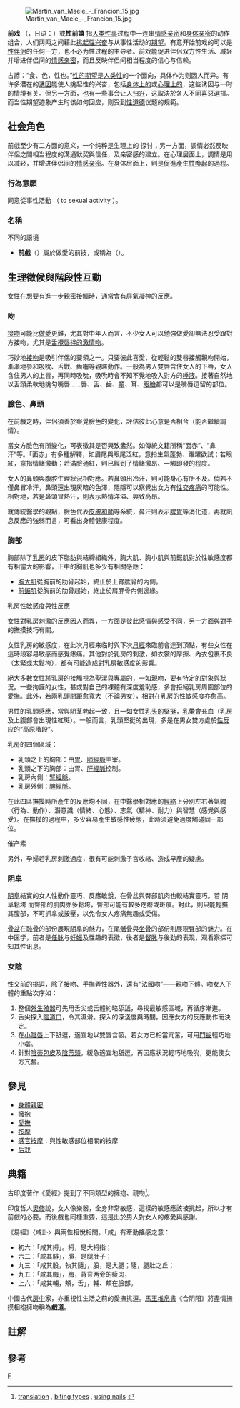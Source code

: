 {{第一手來源}}
{{refimprove|time=2016-06-17T15:07:13+00:00}}
[[File:Martin_van_Maele_-_Francion_15.jpg|thumb]]

'''前戏'''<!--含日文約 129萬項-->（{{lang-en|foreplay}}，日语：{{lang|ja|前戯}}）或'''性前嬉'''<!--約 61萬項-->指[[人类性行为|人类性事]]过程中一连串[[情感亲密|情感亲密]]和[[身體親密|身体亲密]]的动作组合，人们两两之间藉此[[性刺激|挑起性兴奋]]与从事性活动的[[性期望|期望]]。有意开始前戏的可以是[[性伴侶|性伴侶]]的任何一方，也不必为性过程的主导者。前戏能促进伴侣双方性生活、减轻{{link-en|性羞澀|Sexual inhibition|緊張羞澀}}并增进伴侣间的[[情感亲密|情感亲密]]，而且反映伴侣间相当程度的信心与信赖。

古諺：“食、色，性也。”[[性欲|性的期望]]是[[人类的性|人类性]]的一个面向，具体作为则因人而异。有许多潜在的[[性刺激|诱因]]能使人挑起性的兴奋，包括[[刺激|身体上的]]或[[刺激_(心理学)|心理上的]]，这些诱因与一时的情境有关。但另一方面，也有一些事会让人[[節慾|扫兴]]，这取決於各人不同喜惡選擇。而当性期望迹象产生时该如何回应，则受到[[性倫理|性道德]]议题的规範。

== 社会角色 ==
<!-- role of foreplay -->
前戲至少有二方面的意义，一个纯粹是生理上的<!--Deadlink {{RefTag|1={{cite web|url=http://www.femaleforeplay.com |title=Female Foreplay Before Intercourse |accessdate=2010-04-05}}}} -->探讨；另一方面，調情必然反映伴侶之間相当程度的溝通默契與信任，及亲密感的建立。在心理层面上，調情是用以减轻{{link-en|性压抑度|Sexual inhibition|性压抑程度}}，并增进伴侣间的[[情感亲密|情感亲密]]。在身体层面上，則是促進產生[[性刺激|性喚起]]的過程。

<!--在性事过程中，前戲对女人身心有重要影响，特别在心理方面的作用更稍多些。为了要能达到高潮，需要藉由适当的爱抚前戲的技巧来克服其中的大问题。然而，關於有效前戲的主題仍持續在探討中的階段：一則在布拉格所作的2360位
婦女所作的性事滿意度調查顯示，與其說是前戲，倒不如持續做爱時間（歐洲平均16.2分鐘大幅超過北美調查的平均7分鐘）才是更为重要的關鍵{{RefTag|1={{Cite news|publisher=Telegraph |url=http://www.telegraph.co.uk/news/newstopics/howaboutthat/3405928/Foreplay-is-overrated-researchers-claim.html |title="Foreplay is overrated, researchers claim" |date=2008-11-08 |accessdate=2010-02-24 }}}}。
-->
=== 行為意願 ===
同意從事性活動 （{{tsl|en|Consent|Consent}} to sexual activity ）。
=== 名稱 ===
;不同的語境
*'''前戲'''（{{lang|en|foreplay}}）屬於做愛的前技，或稱為（{{lang|en|petting}}）。



==生理徵候與階段性互動==
{{See also|性敏感部位|性喚起}}
女性在想要有進一步親密接觸時，通常會有屏氣凝神的反應。{{NoteTag|1=參見 [[:s:素女經#五徵第七|《素女經》〈五欲第八〉]]：「五欲者，以知其應：一曰意欲得之，則屏息屏氣……」}}<!--{{RefTag|name=五徵}}-->
===吻===
{{See|唇|接吻|濕吻}}
[[接吻|接吻]]可能比[[性交|做愛]]更難，尤其對中年人而言，不少女人可以勉強做愛卻無法忍受跟對方接吻，尤其是[[濕吻|舌攪唇拌的激情吻]]。

巧妙地[[接吻|接吻]]是吸引伴侶的要領之一。只要彼此喜愛，從輕鬆的雙唇接觸親吻開始，漸漸地參和吸吮、舌戰、齒囓等親暱動作。一般為男人雙唇含住女人的下唇，女人含住男人的上唇，再同時吸吮，吸吮時會不知不覺地吸入對方的[[唾液|唾液]]。接著自然地以舌頭柔軟地挑勾嘴唇……唇、舌、齒、[[臉頰|頰]]、耳、[[眼睑|眼瞼]]都可以是嘴唇逗留的部位。

===臉色、鼻頭===
在前戲之時，伴侶須善於察覺臉色的變化，評估彼此心意是否相合（能否繼續調情）。

當女方臉色有所變化，可表徵其是否興致盎然。如傳統文籍所稱“面赤”、“鼻汗”等{{NoteTag|1=參見 [[:s:素女經#五徵第七|《素女經》〈五徵第七〉]]：「何以知女之快也？」「有五徵五欲，又有十動，以觀其變，而知其故。夫五徵之候：一曰面赤，則徐徐合之；二曰乳堅鼻汗，則徐徐內之……」}}。「面赤」有多種解釋，如眉尾與眼尾泛紅，意指生氣蓬勃、躍躍欲試；若眼紅，意指情緒激動；若滿臉通紅，則已經到了情緒激昂、一觸即發的程度。

女人的鼻頭與腹腔生理狀況相對應。若鼻頭出冷汗，則可能身心有所不及。倘若不僅鼻冒冷汗，鼻頭還出現灰暗的色澤，隱隱可以察覺出女方有[[性交疼痛|性交疼痛]]的可能性。相對地，若是鼻頭冒熱汗，則表示熱情洋溢、興致高昂。{{NoteTag|name=五徵2|1=若興致來了，再經過身體的接觸和探索後，女性的身體被挑起了其他興奮的反應——[[勃起#女性生理|乳頭堅挺]]、鼻頭出汗。此時男性可評估是否徐徐嘗試、慢慢進入女體。{{RefTag|name=五徵}}}}

就傳統醫學的觀點，臉色代表[[肺_(臟腑)|皮膚和肺]]等系統，鼻汗則表示[[脾_(臟腑)|脾胃]]等消化道，再就訊息反應的強弱而言，可看出身體健康程度。{{RefTag|name=五徵|1={{Cite journal|author=黃憶欣|title=雲雨之樂從調情開始──素女經中的「五徵、 五欲、 十動」|quote=|url=http://www.michelle.com.tw/production/prettywoman3.0/sex/sex09.htm|journal=[[柯夢波丹|柯夢波丹]]|publisher=|date=|issue=|pages=|access-date=2014-11-15|archive-url=https://web.archive.org/web/20160304221529/http://www.michelle.com.tw/production/prettywoman3.0/sex/sex09.htm|archive-date=2016-03-04|dead-url=yes}}}}

===胸部===
胸部除了[[乳房|乳房]]的皮下脂肪與結締組織外，胸大肌、胸小肌與前鋸肌對於性敏感度都有相當大的影響，正中的胸肌也多少有相關感應：
*[[胸大肌|胸大肌]]從胸前的肋骨起始，終止於上臂肱骨的內側。
*[[前鋸肌|前鋸肌]]從胸前的肋骨起始，終止於肩胛骨內側邊緣。

;乳房性敏感度與性反應
女性對[[乳房|乳房]]刺激的反應因人而異，一方面是彼此感情與感受不同，另一方面與對手的撫摸技巧有關。

女性乳房的敏感度，在此次月經来临时與下次[[月經|月經]]來臨前會達到頂點，有些女性在這時段容易敏感而感覺疼痛。其他對於乳房的刺激，如衣裳的摩擦、內衣包裹不良（太緊或太鬆垮），都有可能造成對乳房敏感度的影響。

絕大多數女性將乳房的接觸視為聖潔與專屬的，一如[[親吻|親吻]]，要有特定的對象與狀況。一些拘謹的女性，甚或對自己的裸體有深度羞恥感，多會拒絕乳房周圍部位的[[愛撫|愛撫]]。此外，若兩乳頭間距愈寬大（不論男女），相對在乳房的性敏感度亦愈高。

男性的乳頭感應，常與阴茎勃起一致，且一如女性[[勃起#女性生理|乳头的堅挺]]，[[乳暈|乳暈]]會充血（乳房及上腹部會出現性紅斑）。一般而言，乳頭堅挺的出現，多是在男女雙方處於[[女性性反应周期|性反应]]的“高原階段{{NoteTag|1=性持续期（sexual plateau phase）或譯：性的高原期、平台期、高涨期。參見 [[女性性反应周期|人体性反应周期]]}}”。{{NoteTag|name=五徵2}}

;乳房的四個區域：
*乳頭之上的胸部：由[[胃經|胃]]、[[肺經脈|肺經脈]]主宰。
*乳頭之下的胸部：由胃、[[肝經脈|肝經脈]]控制。
*乳房內側：[[腎經脈|腎經脈]]。
*乳房外側：[[脾經脈|脾經脈]]。
在此四區撫摸時所產生的反應均不同，在中醫學相對應的[[經絡|經絡]]上分別左右著氣魄（行為、動作）、潛意識（情緒、心態）、志氣（精神、耐力）與智慧（感覺與感受）。在撫摸的過程中，多少容易產生敏感性疲態，此時須避免過度觸碰同一部位。
;催产素
另外，孕婦若乳房刺激過度，很有可能刺激子宮收縮、造成早產的疑慮。{{NoteTag|1=參見 [[催产素|催产素]]}}

===阴阜===

[[阴阜|阴阜]]結實的女人性動作靈巧、反應敏銳，在骨盆與臀部肌肉也較結實靈巧。若<!--阴阜肉少，[[腹直肌|腹直肌]]與錐狀肌功能又很強健，在性動作時若雙膝突然收縮搐動，容易因此摩痛對方。

-->阴阜鬆垮<!--的女人，不論肥瘦豐枯，骨盆、腰相及大腿骨的結構也多較遲滯，甚至多伴有慢性腹腔炎症、膀胱炎式卵巢或尿道發炎，甚至肌瘤等。-->而臀部的肌肉亦多鬆垮，臀部可能有較多疙瘩或斑痕。對此，則只能輕撫其腹部，不可抓拿或按壓，以免令女人疼痛無趣或受傷。

[[骨盆|骨盆]]在[[恥骨|恥骨]]的部份展現[[阴阜|阴阜]]的魅力，在尾[[骶骨|骶骨]]與[[坐骨|坐骨]]的部份則展現[[臀|臀]]部的魅力。在中医学，前者是[[任脉|任脉]]与[[妊娠|妊娠]]及性趣的表徵，後者是[[督脉|督脉]]与後劲的表现，观看察探可知其性讯息。

===女陰===

性交前的挑逗，除了[[接吻|接吻]]、手撫弄性器外，還有“法國吻”——親吻下體。吻女人下體的重點次序如：
#整個[[女陰|外生殖器]]可先用舌尖或舌體約略舔舐，尋找最敏感區域，再循序漸進。
#舌尖探入[[陰道口|陰道口]]，令其濕滑。探入的深淺度與時間，因應女方的反應動作而決定。
#在[[小陰唇|小陰唇]]上下舐逗，適宜地以雙唇含吸。若女方已相當亢奮，可用[[門齒|門齒]]輕巧地小囓。
#針對[[陰蒂包皮|陰蒂包皮]]及[[陰蒂頭|陰蒂頭]]，緩急適宜地舐逗，再因應狀況輕巧地吸吮，更能使女方亢奮。

==參見==
{{commonscat|Foreplay}}
*[[身體親密|身體親密]]
*[[擁抱|擁抱]]
*[[愛撫|愛撫]]
*[[按摩|按摩]]
*[[感官按摩|感官按摩]]：與性敏感部位相關的按摩
*[[后戏|后戏]]

==典籍==
古印度著作《愛經》提到了不同類型的擁抱、親吻<ref>[http://www.businessbuildersbanquet.com/software/kamasutra.pdf translation] {{Wayback|url=http://www.businessbuildersbanquet.com/software/kamasutra.pdf |date=20160305175755 }}, [http://www.sacred-texts.com/sex/kama/kama205.htm biting types] {{Wayback|url=http://www.sacred-texts.com/sex/kama/kama205.htm |date=20211203071615 }}, [http://www.sacred-texts.com/sex/kama/kama204.htm using nails] {{Wayback|url=http://www.sacred-texts.com/sex/kama/kama204.htm |date=20210507112053 }}</ref>。

印度哲人[[奧修|奧修]]說，女人像樂器，全身非常敏感，這樣的敏感應該被挑起，所以才有前戲的必要。而後戲也同樣重要，這是出於男人對女人的疼愛與感謝{{NoteTag|1=“……男人做愛應該像畫家在作畫——內心充滿著渴望——或詩人在寫詩、音樂家在演奏。應該將女人的身體視為樂器，女人的身體就是樂器。當男人感到喜悅時，性就不僅是釋放、放鬆和安眠的方法。那麼就有了前戲……”{{RefTag|1={{Cite book|author= |url=http://www.osho.tw/ebook/book95_01.htm |title=《女人，自在平衡自己》（原書名 ''The Book of Women''）|date=|quote=|access-date=2019-07-07|archive-date=|archive-url=|dead-url=no}}}}}}。

《易經》〈咸卦〉與兩性相悅{{NoteTag|1=咸：亨。利貞。取女吉。{{RefTag|1={{wikisource-inline|周易/咸|周易〈咸卦〉}}}}}}相關。「咸」有牽動搖感之意：
*初六：「咸其拇」。拇，是大拇指；
*六二：「咸其腓」，腓，是腿肚子；
*九三：「咸其股，執其隨」，股，是大腿；隨，腿肚之丘；
*九五：「咸其脢」，脢，背脊两旁的瘦肉，
*上六：「咸其輔，頰，舌」，輔、頰在臉部。{{NoteTag|1=拇，是大拇指；腓，是腿肚子；股，是大腿；隨，腿肚之丘；輔、頰在臉部。男子先按次序[[愛撫|愛撫]]女方上述部位，再親密接吻，以舌互觸。}}

中國古代[[房中术|房中]]家，亦重視性生活之前的愛撫挑逗。[[馬王堆帛書|馬王堆帛書]]《合阴阳》將盡情撫摸相抱擁吻稱為'''戲道'''。

==註解==
{{NoteFoot}}

==參考==
{{RefFoot}}
{{Reflist}}
{{refbegin}}
{{refend}}

{{性}}
[[Category:性行为|F]]